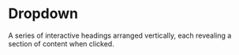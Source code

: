 # Dropdown

A series of interactive headings arranged vertically, each revealing a section of content when clicked.


